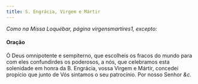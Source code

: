 ```yaml
---
title: S. Engrácia, Virgem e Mártir
---
```


<em>Como na Missa Loquébar, página virgensmartires1, excepto:</em>

<h4 class="text-center">Oração</h4>
<div class="container-fluid">
  <div class="row">
    <span class="text-justify"></span>
<span class="text-justify">
      Ó Deus omnipotente e sempiterno, que escolheis os fracos do mundo para com
      eles confundirdes os poderosos, a nós, que celebramos esta solenidade em
      honra da B. Engrácia, vossa Virgem e Mártir, concedei propício que junto
      de Vós sintamos o seu patrocínio. Por nosso Senhor <em>&c.</em>
    </span>
</div>
